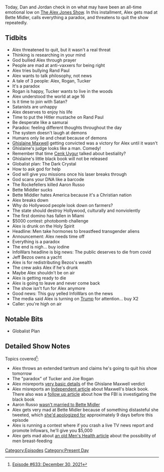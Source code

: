 {{DEFAULTSORT:
    #_EPISODE_0633:December 30, 2021
}}{{Episode
    | title           = December 30, 2021
    | caption         = Listen to this episode on [https://knowledgefight.libsyn.com/633-december-30-2021 Libsyn] [https://open.spotify.com/episode/0RHlR6cPRe5jV7SvkZcqQK Spotify], Read the [[Transcript/633: December 30, 2021|Unofficial Transcript]]
    | episodeNumber   = 633
    | length          = 01:54:49
    | airDate         = January 3, 2022
    | coverageDate    = December 30, 2021
    | episodeType     = [[:Category:Present Day|Present Day]]
    | appearance      = [[Rand Paul]], [[Joe Rogan]], [[Tucker Carlson]], [[Ghislaine Maxwell]], [[Cenk Uygur]], [[Aaron Russo]], [[Bette Middler]], [[Jeff Bezos]]
    | oocDrop         = I'm not on cocaine; All art is true
    | previousEpisode = [[632: Christmas Message and More]]
    | nextEpisode     = [[634: July 11, 2003]]
}}

{{Stub}}

Today, Dan and Jordan check in on what may have been an all-time emotional low on [[The Alex Jones Show]].  In this installment, Alex gets mad at Bette Midler, calls everything a paradox, and threatens to quit the show repeatedly.

==Tidbits==

*Alex threatened to quit, but it wasn't a real threat
*Thinking is researching in your mind
*God bullied Alex through prayer
*People are mad at anti-vaxxers for being right
*Alex tries bullying Rand Paul
*Alex wants to talk philosophy, not news
*A tale of 3 people: Alex, Rogan, Tucker
*It's a paradox
*Rogan is happy, Tucker wants to live in the woods
*Alex understood the world at age 16
*Is it time to join with Satan?
*Satanists are unhappy
*Alex deserves to enjoy his life
*Time to put the Hitler mustache on Rand Paul
*Be desperate like a samurai
*Paradox: feeling different thoughts throughout the day
*The system doesn't laugh at demons
*Humans only lie and cheat because of demons
*[[Ghislaine Maxwell]] getting convicted was a victory for Alex until it wasn't
*Ghislaine's judge looks like a man. Comedy!
*Remember that time [[Cenk Uygur]] talked about bestiality?
*Ghislaine's little black book will not be released
*Globalist plan: The Dark Crystal
*How to ask god for help
*God will give you missions once his laser breaks through
*God scans your DNA like a barcode
*The Rockefellers killed Aaron Russo
*Bette Middler sucks
*Bette Middler hates America because it's a Christian nation
*Alex breaks down
*Why do Hollywood people look down on farmers?
*The state should destroy Hollywood, culturally and nonviolently
*The first domino has fallen in Miami
*$5000 contest: photobomb challenge
*Alex is drunk on the Holy Spirit
*Headline: Men take hormones to breastfeed transgender aliens
*Announcement: Alex needs time off
*Everything is a paradox
*The end is nigh... buy iodine
*InfoWars headline is big news: The public deserves to die from covid
*Jeff Bezos owns a yacht
*Alex is for redistributing Bezos's wealth
*The crew asks Alex if he's drunk
*Maybe Alex shouldn't be on air
*Alex is getting ready to die
*Alex is going to leave and never come back
*The show isn't fun for Alex anymore
*Good news: This guy yelled InfoWars on the news
*The media said Alex is turning on [[Donald Trump|Trump]] for attention... buy X2
*Caller: you're high on air

==Notable Bits==

*Globalist Plan

==Detailed Show Notes==

Topics covered<ref>[https://knowledgefight.com/research/2022/1/2/episode-633-december-30-2021 Episode #633: December 30, 2021]</ref>:

*Alex throws an extended tantrum and claims he's going to quit his show tomorrow
*The "paradox" of Tucker and Joe Rogan
*Alex misreports [https://www.bloomberg.com/news/articles/2021-12-31/fact-focus-misinformation-persists-after-maxwell-trial-ends very basic details] of the Ghislane Maxwell verdict
*Alex misreports an [https://www.independent.co.uk/news/world/americas/crime/ghislaine-maxwell-jeffrey-epstein-little-black-book-b1975864.html Independent article] about Maxwell's black book. There also was a [https://www.independent.co.uk/news/world/americas/ghislaine-maxwell-black-book-fbi-b1984594.html follow up article] about how the FBI is investigating the black book
*Aaron Russo [https://bootlegbetty.com/2014/05/01/aaron-russo-the-man-bette-midler-just-couldnt-love/ wasn't married to Bette Midler]
*Alex gets very mad at Bette Midler because of something distasteful she tweeted, which [https://www.cnn.com/2021/12/22/entertainment/better-midler-west-virginia-apology/index.html she'd apologized for] approximately 9 days before this episode
*Alex is running a contest where if you crash a live TV news report and promote Infowars, he'll give you $5,000
*Alex gets mad about [https://www.menshealth.com/uk/health/a759648/in-5-years-you-could-buy-a-mens-breast-feeding-kit/ an old Men's Health article] about the possibility of men breast-feeding

[[Category:Episodes]]
[[Category:Present Day]]
